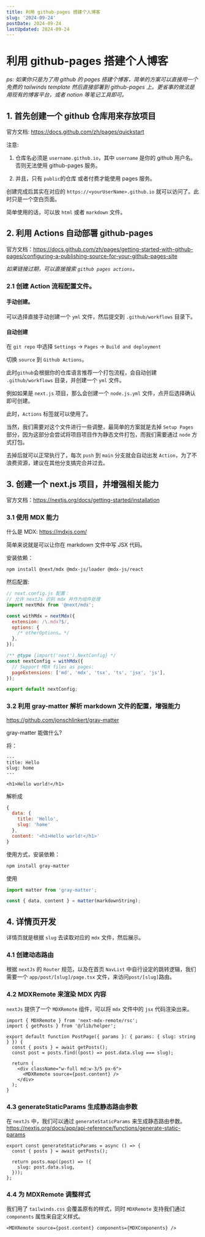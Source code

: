 ```yaml
---
title: 利用 github-pages 搭建个人博客
slug: '2024-09-24'
postDate: 2024-09-24
lastUpdated: 2024-09-24
---
```


# 利用 github-pages 搭建个人博客

_ps: 如果你只是为了用 github 的 pages 搭建个博客，简单的方案可以直接用一个免费的 tailwinds template 然后直接部署到 github-pages 上。更省事的做法是用现有的博客平台，或者 notion 等笔记工具即可。_

## 1. 首先创建一个 github 仓库用来存放项目

官方文档: https://docs.github.com/zh/pages/quickstart

注意:

1. 仓库名必须是 `username.github.io`，其中 `username` 是你的 github 用户名。否则无法使用 github-pages 服务。

2. 并且，只有 `public`的仓库 或者付费才能使用 pages 服务。

创建完成后其实在对应的 `https://<yourUserName>.github.io` 就可以访问了。此时只是一个空白页面。

简单使用的话，可以放 `html` 或者 `markdown` 文件。

## 2. 利用 Actions 自动部署 github-pages

官方文档：https://docs.github.com/zh/pages/getting-started-with-github-pages/configuring-a-publishing-source-for-your-github-pages-site

_如果链接过期，可以直接搜索 `github pages actions`。_

### 2.1 创建 Action 流程配置文件。

#### 手动创建。

可以选择直接手动创建一个 `yml` 文件，然后提交到 `.github/workflows` 目录下。

#### 自动创建

在 `git repo` 中选择 `Settings` -> `Pages` -> `Build and deployment`

切换 `source` 到 `Github Actions`。

此时`github`会根据你的仓库语言推荐一个打包流程，会自动创建 `.github/workflows` 目录，并创建一个 `yml` 文件。

例如如果是 `next.js` 项目，那么会创建一个 `node.js.yml` 文件，点开后选择确认即可创建。

此时，`Actions` 标签就可以使用了。

当然，我们需要对这个文件进行一些调整，最简单的方案就是去掉 `Setup Pages` 部分，因为这部分会尝试将项目项目作为静态文件打包，而我们需要通过 `node` 方式打包。

去掉后就可以正常执行了，每次 `push` 到 `main` 分支就会自动出发 `Action`，为了不浪费资源，建议在其他分支搞完合并过去。

## 3. 创建一个 next.js 项目，并增强相关能力

官方文档：https://nextjs.org/docs/getting-started/installation

### 3.1 使用 MDX 能力

什么是 MDX:
https://mdxjs.com/

简单来说就是可以让你在 markdown 文件中写 JSX 代码。

安装依赖：

```bash
npm install @next/mdx @mdx-js/loader @mdx-js/react
```

然后配置:

```javascript
// next.config.js 配置：
// 允许 nextJs 识别 mdx 并作为组件处理
import nextMdx from '@next/mdx';

const withMdx = nextMdx({
  extension: /\.mdx?$/,
  options: {
    /* otherOptions… */
  },
});

/** @type {import('next').NextConfig} */
const nextConfig = withMdx({
  // Support MDX files as pages:
  pageExtensions: ['md', 'mdx', 'tsx', 'ts', 'jsx', 'js'],
});

export default nextConfig;
```

### 3.2 利用 gray-matter 解析 markdown 文件的配置，增强能力

https://github.com/jonschlinkert/gray-matter

gray-matter 能做什么?

将：

```mdx
---
title: Hello
slug: home
---

<h1>Hello world!</h1>
```

解析成

```javascript
{
  data: {
    title: 'Hello',
    slug: 'home'
  },
  content: '<h1>Hello world!</h1>'
}
```

使用方式，安装依赖：

```bash
npm install gray-matter
```

使用

```javascript
import matter from 'gray-matter';

const { data, content } = matter(markdownString);
```

## 4. 详情页开发

详情页就是根据 `slug` 去读取对应的 `mdx` 文件，然后展示。

### 4.1 创建动态路由

根据 `nextJs` 的 `Router` 规范，以及在首页 `NavList` 中自行设定的跳转逻辑，我们需要一个 `app/post/[slug]/page.tsx` 文件，来访问`post/[slug]`路由。

### 4.2 MDXRemote 来渲染 MDX 内容

`nextJs` 提供了一个 `MDXRemote` 组件，可以将 `mdx` 文件中的 `jsx` 代码渲染出来。

```tsx
import { MDXRemote } from 'next-mdx-remote/rsc';
import { getPosts } from '@/lib/helper';

export default function PostPage({ params }: { params: { slug: string } }) {
  const { posts } = await getPosts();
  const post = posts.find((post) => post.data.slug === slug);

  return (
    <div className="w-full md:w-3/5 px-6">
      <MDXRemote source={post.content} />
    </div>
  );
}
```

### 4.3 generateStaticParams 生成静态路由参数

在 `nextJs` 中，我们可以通过 `generateStaticParams` 来生成静态路由参数。https://nextjs.org/docs/app/api-reference/functions/generate-static-params

```tsx
export const generateStaticParams = async () => {
  const { posts } = await getPosts();

  return posts.map((post) => ({
    slug: post.data.slug,
  }));
};
```

### 4.4 为 MDXRemote 调整样式

我们用了 `tailwinds.css` 会覆盖原有的样式，同时 `MDXRemote` 支持我们通过 `components` 属性来自定义样式。

```tsx
<MDXRemote source={post.content} components={MDXComponents} />
```
